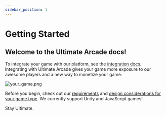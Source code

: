 ```yaml
---
sidebar_position: 1
---
```



# Getting Started


## Welcome to the Ultimate Arcade docs!

To integrate your game with our platform, see the [integration docs](/docs/category/integrate). Integrating with Ultimate Arcade gives your game more exposure to our awesome players and a new way to monetize your game.

![your_game.png](/img/your_game.jpg)

Before you begin, check out our [requirements](/docs/before-you-begin/integration-requirements) and [design considerations for your game type](/docs/category/considerations-by-game-type). We currently support Unity and JavaScript games!

Stay Ultimate.
